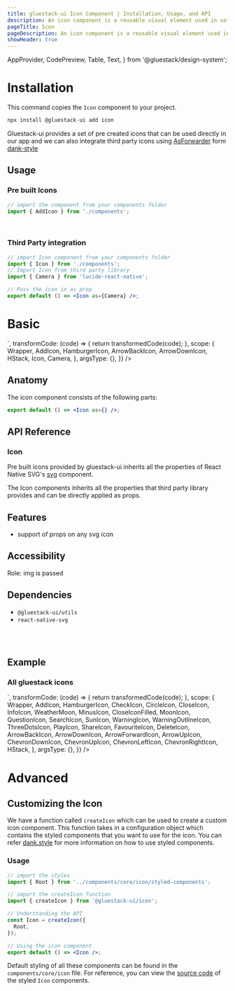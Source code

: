 ```yaml
---
title: gluestack-ui Icon Component | Installation, Usage, and API
description: An icon component is a reusable visual element used in software development to represent an object, action, or idea in a user interface.
pageTitle: Icon
pageDescription: An icon component is a reusable visual element used in software development to represent an object, action, or idea in a user interface.
showHeader: true
---
```



<Meta title="components/Media And Icons/Icon" />


  AppProvider,
  CodePreview,
  Table,
  Text,
} from '@gluestack/design-system';


# Installation

This command copies the `Icon` component to your project.

```jsx
npx install @gluestack-ui add icon
```

Gluestack-ui provides a set of pre created icons that can be used directly in our app and we can also integrate third party icons using [AsForwarder]("https://dank.style/docs/api/as-forwarder") form [dank-style]("https://dank.style/")

## Usage

### Pre built Icons

```jsx
// import the component from your components folder
import { AddIcon } from './components';
```

<br />

### Third Party integration

```jsx
// import Icon component from your components folder
import { Icon } from './components';
// Import Icon from third party library
import { Camera } from 'lucide-react-native';

// Pass the icon in as prop
export default () => <Icon as={Camera} />;
```

# Basic

<AppProvider>
  <CodePreview
    showComponentRenderer={true}
    showArgsController={false}
    metaData={{
      code: `
<HStack space="md">
  <AddIcon />
  <Icon as={Camera} size="20" />
</HStack>
`,
      transformCode: (code) => {
        return transformedCode(code);
      },
      scope: {
        Wrapper,
        AddIcon,
        HamburgerIcon,
        ArrowBackIcon,
        ArrowDownIcon,
        HStack,
        Icon,
        Camera,
      },
      argsType: {},
    }}
  />
</AppProvider>
<br />

## Anatomy

The icon component consists of the following parts:

```jsx
export default () => <Icon as={} />;
```

## API Reference

### Icon

Pre built icons provided by gluestack-ui inherits all the properties of React Native SVG's [svg](https://github.com/software-mansion/react-native-svg/tree/main/Example) component.

The Icon components inherits all the properties that third party library provides and can be directly applied as props.

## Features

- support of props on any svg icon

## Accessibility

Role: img is passed

## Dependencies

- `@gluestack-ui/utils`
- `react-native-svg`

<br />
<br />

## Example

### All gluestack icons

<AppProvider>
  <CodePreview
    showComponentRenderer={true}
    showArgsController={false}
    metaData={{
      code: `
<HStack w="70%" space="lg"  flexWrap= 'wrap'>
  <AddIcon  />
  <HamburgerIcon  />
  <ArrowBackIcon  />
  <ArrowDownIcon  />
  <ArrowForwardIcon  />
  <ArrowUpIcon  />
  <ChevronDownIcon  />
  <ChevronUpIcon  />
  <ChevronLeftIcon  />
  <ChevronRightIcon  />
  <CheckIcon  />
  <CircleIcon  />
  <CloseIcon  />
  <InfoIcon  />
  <WeatherMoon />
  <MinusIcon  />
  <MoonIcon  />
  <QuestionIcon  />
  <SearchIcon  />
  <SunIcon  />
  <WarningIcon  />
  <WarningOutlineIcon  />
  <ThreeDotsIcon  />
  <PlayIcon  />
  <ShareIcon  />
  <FavouriteIcon  />
  <DeleteIcon  />
  <CloseIconFilled  />
</HStack>
`,
      transformCode: (code) => {
        return transformedCode(code);
      },
      scope: {
        Wrapper,
        AddIcon,
        HamburgerIcon,
        CheckIcon,
        CircleIcon,
        CloseIcon,
        InfoIcon,
        WeatherMoon,
        MinusIcon,
        CloseIconFilled,
        MoonIcon,
        QuestionIcon,
        SearchIcon,
        SunIcon,
        WarningIcon,
        WarningOutlineIcon,
        ThreeDotsIcon,
        PlayIcon,
        ShareIcon,
        FavouriteIcon,
        DeleteIcon,
        ArrowBackIcon,
        ArrowDownIcon,
        ArrowForwardIcon,
        ArrowUpIcon,
        ChevronDownIcon,
        ChevronUpIcon,
        ChevronLeftIcon,
        ChevronRightIcon,
        HStack,
      },
      argsType: {},
    }}
  />
</AppProvider>

# Advanced

## Customizing the Icon

We have a function called `createIcon` which can be used to create a custom icon component. This function takes in a configuration object which contains the styled components that you want to use for the icon. You can refer [dank.style](https://dank.style/) for more information on how to use styled components.

### Usage

```jsx
// import the styles
import { Root } from '../components/core/icon/styled-components';

// import the createIcon function
import { createIcon } from '@gluestack-ui/icon';

// Understanding the API
const Icon = createIcon({
  Root,
});

// Using the icon component
export default () => <Icon />;
```

Default styling of all these components can be found in the `components/core/icon` file. For reference, you can view the [source code](https://github.com/gluestack/gluestack-ui/blob/development/example/storybook/src/components/Icon/index.tsx) of the styled `Icon` components.

